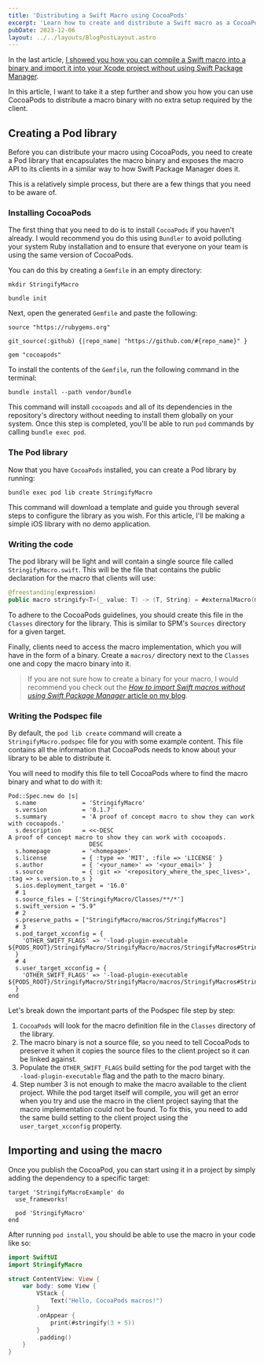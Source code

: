 ```yaml
---
title: 'Distributing a Swift Macro using CocoaPods'
excerpt: 'Learn how to create and distribute a Swift macro as a CocoaPods library.'
pubDate: 2023-12-06
layout: ../../layouts/BlogPostLayout.astro
---
```


In the last article, [I showed you how you can compile a Swift macro into a binary and import it into your Xcode project without using Swift Package Manager](/binary-swift-macros).

In this article, I want to take it a step further and show you how you can use CocoaPods to distribute a macro binary with no extra setup required by the client.

## Creating a Pod library

Before you can distribute your macro using CocoaPods, you need to create a Pod library that encapsulates the macro binary and exposes the macro API to its clients in a similar way to how Swift Package Manager does it.

This is a relatively simple process, but there are a few things that you need to be aware of.

### Installing CocoaPods

The first thing that you need to do is to install `CocoaPods` if you haven't already. I would recommend you do this using `Bundler` to avoid polluting your system Ruby installation and to ensure that everyone on your team is using the same version of CocoaPods.

You can do this by creating a `Gemfile` in an empty directory:

```bash:Terminal
mkdir StringifyMacro

bundle init
```

Next, open the generated `Gemfile` and paste the following:

```ruby:Gemfile
source "https://rubygems.org"

git_source(:github) {|repo_name| "https://github.com/#{repo_name}" }

gem "cocoapods"
```

To install the contents of the `Gemfile`, run the following command in the terminal:

```bash:Terminal
bundle install --path vendor/bundle
```

This command will install `cocoapods` and all of its dependencies in the repository's directory without needing to install them globally on your system. Once this step is completed, you'll be able to run `pod` commands by calling `bundle exec pod`.

### The Pod library

Now that you have `CocoaPods` installed, you can create a Pod library by running:

```bash:Terminal
bundle exec pod lib create StringifyMacro
```

This command will download a template and guide you through several steps to configure the library as you wish. For this article, I'll be making a simple iOS library with no demo application.

### Writing the code

The pod library will be light and will contain a single source file called `StringifyMacro.swift`. This will be the file that contains the public declaration for the macro that clients will use:

```swift:StringifyMacro.swift
@freestanding(expression)
public macro stringify<T>(_ value: T) -> (T, String) = #externalMacro(module: "StringifyMacros", type: "StringifyMacro")

```

To adhere to the CocoaPods guidelines, you should create this file in the `Classes` directory for the library. This is similar to SPM's `Sources` directory for a given target.

Finally, clients need to access the macro implementation, which you will have in the form of a binary. Create a `macros/` directory next to the `Classes` one and copy the macro binary into it.

> If you are not sure how to create a binary for your macro, I would recommend you check out the [_How to import Swift macros without using Swift Package Manager_ article on my blog](https://www.polpiella.dev/binary-swift-macros).

### Writing the Podspec file

By default, the `pod lib create` command will create a `StringifyMacro.podspec` file for you with some example content. This file contains all the information that CocoaPods needs to know about your library to be able to distribute it.

You will need to modify this file to tell CocoaPods where to find the macro binary and what to do with it:

```ruby:StringifyMacro.podspec
Pod::Spec.new do |s|
  s.name             = 'StringifyMacro'
  s.version          = '0.1.7'
  s.summary          = 'A proof of concept macro to show they can work with cocoapods.'
  s.description      = <<-DESC
A proof of concept macro to show they can work with cocoapods.
                       DESC
  s.homepage         = '<homepage>'
  s.license          = { :type => 'MIT', :file => 'LICENSE' }
  s.author           = { '<your_name>' => '<your_email>' }
  s.source           = { :git => '<repository_where_the_spec_lives>', :tag => s.version.to_s }
  s.ios.deployment_target = '16.0'
  # 1
  s.source_files = ['StringifyMacro/Classes/**/*']
  s.swift_version = "5.9"
  # 2
  s.preserve_paths = ["StringifyMacro/macros/StringifyMacros"]
  # 3
  s.pod_target_xcconfig = {
    'OTHER_SWIFT_FLAGS' => '-load-plugin-executable ${PODS_ROOT}/StringifyMacro/StringifyMacro/macros/StringifyMacros#StringifyMacros'
  }
  # 4
  s.user_target_xcconfig = {
    'OTHER_SWIFT_FLAGS' => '-load-plugin-executable ${PODS_ROOT}/StringifyMacro/StringifyMacro/macros/StringifyMacros#StringifyMacros'
  }
end
```

Let's break down the important parts of the Podspec file step by step:

1. `CocoaPods` will look for the macro definition file in the `Classes` directory of the library.
2. The macro binary is not a source file, so you need to tell CocoaPods to preserve it when it copies the source files to the client project so it can be linked against.
3. Populate the `OTHER_SWIFT_FLAGS` build setting for the pod target with the `-load-plugin-executable` flag and the path to the macro binary.
4. Step number 3 is not enough to make the macro available to the client project. While the pod target itself will compile, you will get an error when you try and use the macro in the client project saying that the macro implementation could not be found. To fix this, you need to add the same build setting to the client project using the `user_target_xcconfig` property.

## Importing and using the macro

Once you publish the CocoaPod, you can start using it in a project by simply adding the dependency to a specific target:

```ruby:Podfile
target 'StringifyMacroExample' do
  use_frameworks!

  pod 'StringifyMacro'
end
```

After running `pod install`, you should be able to use the macro in your code like so:

```swift:ViewController.swift
import SwiftUI
import StringifyMacro

struct ContentView: View {
    var body: some View {
        VStack {
            Text("Hello, CocoaPods macros!")
        }
        .onAppear {
            print(#stringify(3 + 5))
        }
        .padding()
    }
}
```
